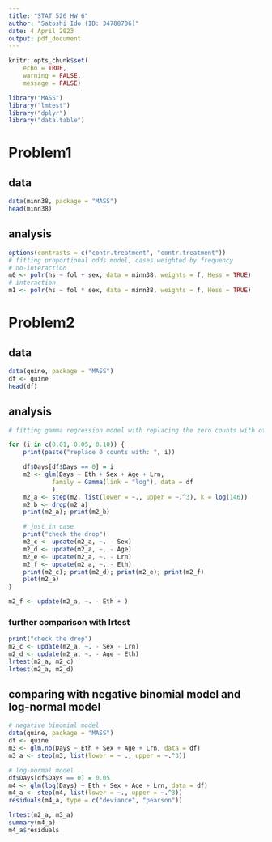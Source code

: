 ```yaml
---
title: "STAT 526 HW 6"
author: "Satoshi Ido (ID: 34788706)"
date: 4 April 2023
output: pdf_document
---
```


```r
knitr::opts_chunk$set(
    echo = TRUE,
    warning = FALSE,
    message = FALSE)
```

```r
library("MASS")
library("lmtest")
library("dplyr")
library("data.table")
```

# Problem1
## data
```r
data(minn38, package = "MASS")
head(minn38)
```

## analysis
```r
options(contrasts = c("contr.treatment", "contr.treatment"))
# fitting proportional odds model, cases weighted by frequency
# no-interaction
m0 <- polr(hs ~ fol + sex, data = minn38, weights = f, Hess = TRUE)
# interaction
m1 <- polr(hs ~ fol * sex, data = minn38, weights = f, Hess = TRUE)
```

# Problem2
## data
```r
data(quine, package = "MASS")
df <- quine
head(df)
```

## analysis
```r
# fitting gamma regression model with replacing the zero counts with other small numbers

for (i in c(0.01, 0.05, 0.10)) {
    print(paste("replace 0 counts with: ", i))

    df$Days[df$Days == 0] = i
    m2 <- glm(Days ~ Eth + Sex + Age + Lrn, 
            family = Gamma(link = "log"), data = df
            )
    m2_a <- step(m2, list(lower = ~., upper = ~.^3), k = log(146))
    m2_b <- drop(m2_a)
    print(m2_a); print(m2_b)

    # just in case
    print("check the drop")
    m2_c <- update(m2_a, ~. - Sex)
    m2_d <- update(m2_a, ~. - Age)
    m2_e <- update(m2_a, ~. - Lrn)
    m2_f <- update(m2_a, ~. - Eth)
    print(m2_c); print(m2_d); print(m2_e); print(m2_f)
    plot(m2_a)
}

m2_f <- update(m2_a, ~. - Eth + )
```

### further comparison with lrtest
```r
print("check the drop")
m2_c <- update(m2_a, ~. - Sex - Lrn)
m2_d <- update(m2_a, ~. - Age - Eth)
lrtest(m2_a, m2_c)
lrtest(m2_a, m2_d)
```

## comparing with negative binomial model and log-normal model
```r
# negative binomial model
data(quine, package = "MASS")
df <- quine
m3 <- glm.nb(Days ~ Eth + Sex + Age + Lrn, data = df)
m3_a <- step(m3, list(lower = ~ ., upper = ~.^3))

# log-normal model
df$Days[df$Days == 0] = 0.05
m4 <- glm(log(Days) ~ Eth + Sex + Age + Lrn, data = df)
m4_a <- step(m4, list(lower = ~., upper = ~.^3))
residuals(m4_a, type = c("deviance", "pearson"))
```

```r
lrtest(m2_a, m3_a)
summary(m4_a)
m4_a$residuals
```